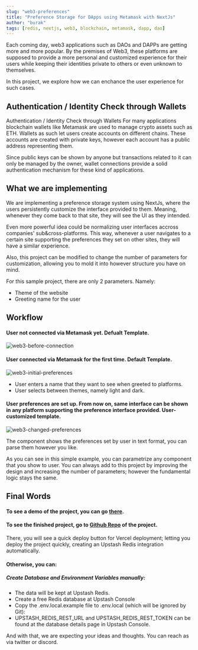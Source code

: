 ```yaml
---
slug: "web3-preferences"
title: "Preference Storage for DApps using Metamask with NextJs"
author: "burak"
tags: [redis, nextjs, web3, blockchain, metamask, dapp, dao]
---
```


Each coming day, web3 applications such as DAOs and DAPPs are getting more and more popular. By the premises of Web3, these platforms are supposed to provide a more personal and customized experience for their users while keeping their identities private to others or even unknown to themselves.

In this project, we explore how we can enchance the user experience for such cases.


## Authentication / Identity Check through Wallets

Authentication / Identity Check through Wallets
For many applications blockchain wallets like Metamask are used to manage crypto assets such as ETH. Wallets as such let users create accounts on different chains. These accounts are created with private keys, however each account has a public address representing them.

Since public keys can be shown by anyone but transactions related to it can only be managed by the owner, wallet connections provide a solid authentication mechanism for these kind of applications.


## What we are implementing
We are implementing a preference storage system using NextJs, where the users persistently customize the interface provided to them. Meaning, whenever they come back to that site, they will see the UI as they intended.

Even more powerful idea could be normalizing user interfaces accross companies' sub&cross-platforms. This way, whenever a user navigates to a certain site supporting the preferences they set on other sites, they will have a similar experience.

Also, this project can be modified to change the number of parameters for customization, allowing you to mold it into however structure you have on mind.

For this sample project, there are only 2 parameters. Namely:
* Theme of the website
* Greeting name for the user


## Workflow
#### User not connected via Metamask yet. Defualt Template.
![web3-before-connection](/img/blog/web3_preferences/web3-before-connection.png)

#### User connected via Metamask for the first time. Default Template.
![web3-initial-preferences](/img/blog/web3_preferences/web3-initial-preferences.png)
* User enters a name that they want to see when greeted to platforms.
* User selects between themes, namely light and dark.

#### User preferences are set up. From now on, same interface can be shown in any platform supporting the preference interface provided. User-customized template.
![web3-changed-preferences](/img/blog/web3_preferences/web3-changed-preferences.png)


The component shows the preferences set by user in text format, you can parse them however you like.

As you can see in this simple example, you can parametrize any component that you show to user. You can always add to this project by improving the design and increasing the number of parameters; however the fundamental logic stays the same.

## Final Words
#### To see a demo of the project, you can go [there](https://web3-preferences.vercel.app/).

#### To see the finished project, go to [Github Repo](https://github.com/upstash/redis-examples/tree/master/web3-preferences) of the project.
There, you will see a quick deploy button for Vercel deployment; letting you deploy the project quickly, creating an Upstash Redis integration automatically.

#### Otherwise, you can:
##### Create Database and Environment Variables manually:
- The data will be kept at Upstash Redis.
- Create a free Redis database at Upstash Console
- Copy the .env.local.example file to .env.local (which will be ignored by Git):
- UPSTASH_REDIS_REST_URL and UPSTASH_REDIS_REST_TOKEN can be found at the database details page in Upstash Console.

And with that, we are expecting your ideas and thoughts. You can reach as via twitter or discord.















